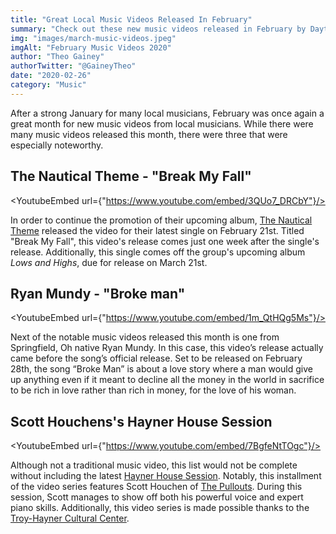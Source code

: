 ```yaml
---
title: "Great Local Music Videos Released In February"
summary: "Check out these new music videos released in February by Dayton area musicians"
img: "images/march-music-videos.jpeg"
imgAlt: "February Music Videos 2020"
author: "Theo Gainey"
authorTwitter: "@GaineyTheo"
date: "2020-02-26"
category: "Music"
---
```

After a strong January for many local musicians, February was once again a great month for new music videos from local musicians. While there were many music videos released this month, there were three that were especially noteworthy.

## The Nautical Theme - "Break My Fall"
<YoutubeEmbed url={"https://www.youtube.com/embed/3QUo7_DRCbY"}/>

In order to continue the promotion of their upcoming album, [The Nautical Theme](https://www.facebook.com/thenauticaltheme/) released the video for their latest single on February 21st. Titled "Break My Fall", this video's release comes just one week after the single's release. Additionally, this single comes off the group's upcoming album *Lows and Highs*, due for release on March 21st.

## Ryan Mundy - "Broke man"
<YoutubeEmbed url={"https://www.youtube.com/embed/1m_QtHQg5Ms"}/>

Next of the notable music videos released this month is one from Springfield, Oh native Ryan Mundy. In this case, this video’s release actually came before the song’s official release. Set to be released on February 28th, the song “Broke Man” is about a love story where a man would give up anything even if it meant to decline all the money in the world in sacrifice to be rich in love rather than rich in money, for the love of his woman.

## Scott Houchens's Hayner House Session
<YoutubeEmbed url={"https://www.youtube.com/embed/7BgfeNtTOgc"}/>

Although not a traditional music video, this list would not be complete without including the latest [Hayner House Session](https://www.facebook.com/HaynerHouseSessions/). Notably, this installment of the video series features Scott Houchen of [The Pullouts](https://www.facebook.com/thepulloutsmusic/). During this session, Scott manages to show off both his powerful voice and expert piano skills. Additionally, this video series is made possible thanks to the [Troy-Hayner Cultural Center](https://www.troyhayner.org/).
